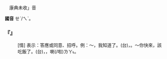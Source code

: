 
=={{ruby|誒|ㄝˋ}}==

　康典未收{{ruby|「|ㄝˋ}}」音

'''國音''' <rt>ㄝˋ/ㄟˋ</rt>。

    

==='''『{{ruby|誒|ㄝˋ}}』'''===
: [情] 表示：答應或同意、招呼。例：～，我知道了。(台){{ruby|( )|ㄏㆥㆷ}}，{{ruby|我|ㆣㄨㄚˋ}}{{ruby|知|ㄗㄞ}}{{ruby|影|ㄧㆩˋ}}。～你快來，該吃飯了。(台){{ruby|( )|ㄋㆤˋ}}，{{ruby|緊|ㄍㄧㄣˋ}}{{ruby|來|ㄌㄞˊ}}，{{ruby|愛|ㄞ˪}}{{ruby|食|ㄐㄧㄚㆷ ͘}}{{ruby|飯|ㄅㆭ˫}}喇(/啦)<rt>ㄌㄚ˪</rt>。
    
